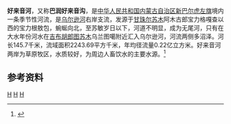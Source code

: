 '''好来音河'''，又称'''巴润好来音沟'''，是[[中华人民共和国|中华人民共和国]][[内蒙古自治区|内蒙古自治区]][[新巴尔虎左旗|新巴尔虎左旗]]境内一条季节性河流，是[[乌尔逊河|乌尔逊河]]右岸支流，发源于[[甘珠尔苏木|甘珠尔苏木]]阿木古郎宝力格嘎查以西的宝力根敖包，蜿蜒向北，至苏敏岁日以下，河道不明显，成为无尾河，只有在大水年份河水在[[吉布胡郎图苏木|吉布胡郎图苏木]]乌兰图噶附近汇入乌尔逊河，河流两侧多沼泽。河长145.7千米，流域面积2243.69平方千米，年均径流量0.22亿立方米。好来音河两岸为草原牧区，水质较好，为周边人畜饮水的主要水源。<ref name="中国河湖大典">{{cite book zh |author=《[[中国河湖大典|中国河湖大典]]》编纂委员会 |title=《中国河湖大典·黑龙江、辽河卷》 |format=M |edition=1 |location=北京 |publisher=中国水利水电出版社 |date=2014年4月 |pages=21页 |id= ISBN 978-7-5170-1950-3}}</ref>


== 参考资料 ==
{{reflist}}



[[Category:内蒙古河流|H]]
[[Category:黑龍江水系|H]]
[[Category:新巴尔虎左旗地理|H]]